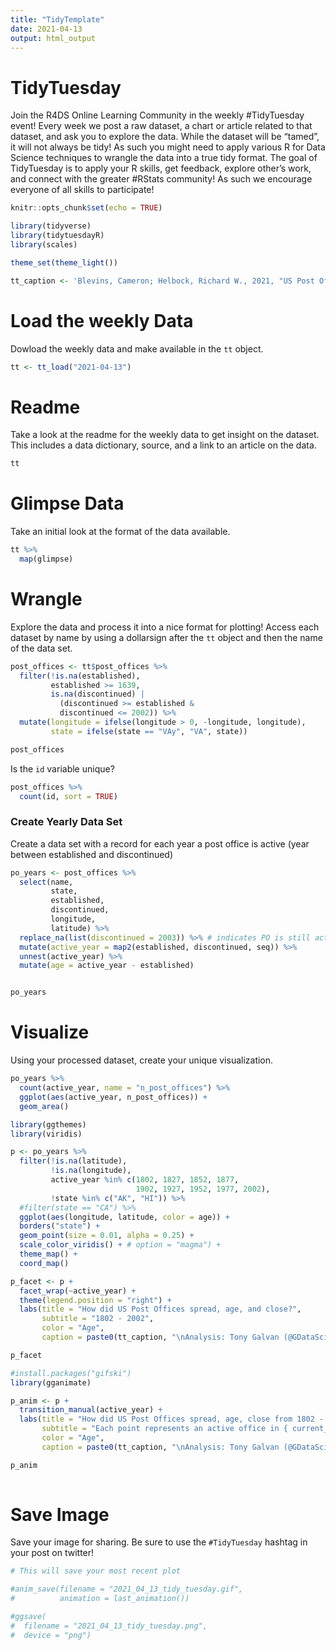 ```yaml
---
title: "TidyTemplate"
date: 2021-04-13
output: html_output
---
```


# TidyTuesday

Join the R4DS Online Learning Community in the weekly #TidyTuesday event!
Every week we post a raw dataset, a chart or article related to that dataset, and ask you to explore the data.
While the dataset will be “tamed”, it will not always be tidy! As such you might need to apply various R for Data Science techniques to wrangle the data into a true tidy format.
The goal of TidyTuesday is to apply your R skills, get feedback, explore other’s work, and connect with the greater #RStats community!
As such we encourage everyone of all skills to participate!

```r

knitr::opts_chunk$set(echo = TRUE)

library(tidyverse)
library(tidytuesdayR)
library(scales)

theme_set(theme_light())

tt_caption <- 'Blevins, Cameron; Helbock, Richard W., 2021, "US Post Offices",\n https://doi.org/10.7910/DVN/NUKCNA, Harvard Dataverse, V1, \nUNF:6:8ROmiI5/4qA8jHrt62PpyA== [fileUNF]'

```

# Load the weekly Data

Dowload the weekly data and make available in the `tt` object.

```r

tt <- tt_load("2021-04-13")

```


# Readme

Take a look at the readme for the weekly data to get insight on the dataset.
This includes a data dictionary, source, and a link to an article on the data.

```r

tt

```


# Glimpse Data

Take an initial look at the format of the data available.

```r

tt %>% 
  map(glimpse)

```

# Wrangle

Explore the data and process it into a nice format for plotting! Access each dataset by name by using a dollarsign after the `tt` object and then the name of the data set.

```r

post_offices <- tt$post_offices %>%
  filter(!is.na(established),
         established >= 1639,
         is.na(discontinued) | 
           (discontinued >= established &
           discontinued <= 2002)) %>%
  mutate(longitude = ifelse(longitude > 0, -longitude, longitude),
         state = ifelse(state == "VAy", "VA", state))

post_offices
```

Is the `id` variable unique?

```r
post_offices %>%
  count(id, sort = TRUE)
```

### Create Yearly Data Set
Create a data set with a record for each year a post office is active (year between established and discontinued)

```r

po_years <- post_offices %>% 
  select(name, 
         state, 
         established, 
         discontinued, 
         longitude, 
         latitude) %>%
  replace_na(list(discontinued = 2003)) %>% # indicates PO is still active
  mutate(active_year = map2(established, discontinued, seq)) %>% 
  unnest(active_year) %>%
  mutate(age = active_year - established)


po_years

```


# Visualize

Using your processed dataset, create your unique visualization.

```r

po_years %>%
  count(active_year, name = "n_post_offices") %>%
  ggplot(aes(active_year, n_post_offices)) +
  geom_area()

```

```r

library(ggthemes)
library(viridis)

p <- po_years %>%
  filter(!is.na(latitude),
         !is.na(longitude),
         active_year %in% c(1802, 1827, 1852, 1877, 
                            1902, 1927, 1952, 1977, 2002),
         !state %in% c("AK", "HI")) %>%
  #filter(state == "CA") %>%
  ggplot(aes(longitude, latitude, color = age)) +
  borders("state") +
  geom_point(size = 0.01, alpha = 0.25) +
  scale_color_viridis() + # option = "magma") +
  theme_map() +
  coord_map()

p_facet <- p + 
  facet_wrap(~active_year) +
  theme(legend.position = "right") +
  labs(title = "How did US Post Offices spread, age, and close?",
       subtitle = "1802 - 2002",
       color = "Age",
       caption = paste0(tt_caption, "\nAnalysis: Tony Galvan (@GDataScience1)"))

p_facet

```

```r
#install.packages("gifski")
library(gganimate)

p_anim <- p +
  transition_manual(active_year) +
  labs(title = "How did US Post Offices spread, age, close from 1802 - 2002?",
       subtitle = "Each point represents an active office in { current_frame }; Older offices are lighter; Newer offices are darker",
       color = "Age",
       caption = paste0(tt_caption, "\nAnalysis: Tony Galvan (@GDataScience1)"))

p_anim
 
```

# Save Image

Save your image for sharing. Be sure to use the `#TidyTuesday` hashtag in your post on twitter! 

```r

# This will save your most recent plot

#anim_save(filename = "2021_04_13_tidy_tuesday.gif", 
#          animation = last_animation()) 

#ggsave(
#  filename = "2021_04_13_tidy_tuesday.png",
#  device = "png")

```
